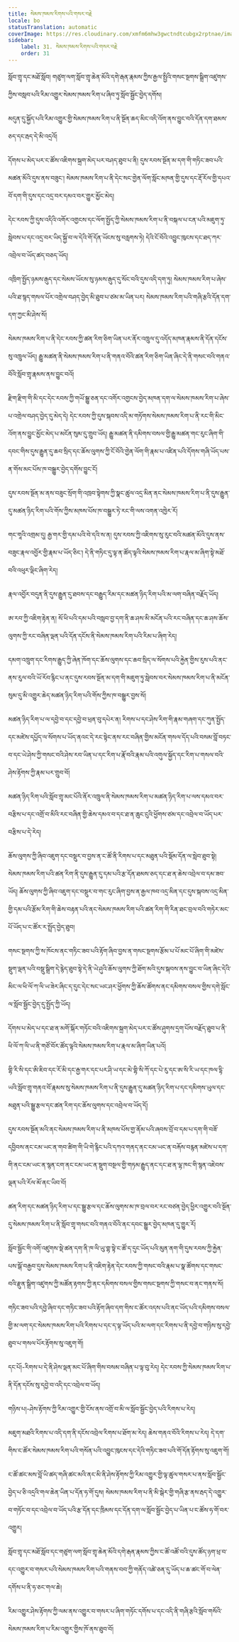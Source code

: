 ```yaml
---
title: སེམས་ཁམས་རིགས་པའི་གསར་བརྗེ
locale: bo
statusTranslation: automatic
coverImage: https://res.cloudinary.com/xmfm6mhw3gwctndtcubgx2rptnae/image/upload/v1740337243/small_cover_educacion_fundamental_a051170f1c.webp
sidebar:
    label: 31. སེམས་ཁམས་རིགས་པའི་གསར་བརྗེ
    order: 31
---
```

སློབ་གྲྭ་དང་མཐོ་སློབ། གཙུག་ལག་སློབ་གྲྭ་ཆེན་མོའི་དགེ་རྒན་རྣམས་ཀྱིས་རྒྱལ་སྤྱིའི་གསང་སྔགས་སྒྲིག་འཛུགས་ཀྱིས་བསླབ་པའི་རིམ་འགྱུར་སེམས་ཁམས་རིག་པ་ཞིབ་ཏུ་སློབ་སྦྱོང་བྱེད་དགོས།

མདུན་དུ་སྐྱོད་པའི་རིམ་འགྱུར་གྱི་སེམས་ཁམས་རིག་པ་ནི་སྔོན་ཆད་མིང་འདི་འོག་ནས་བྱུང་བའི་དོན་དག་ཐམས་ཅད་དང་རྦད་དེ་མི་འདྲའོ།

དོགས་པ་མེད་པར་ང་ཚོས་འཇིགས་སྐྲག་མེད་པར་བཤད་ཐུབ་པ་ནི། དུས་རབས་སྔོན་མ་དག་གི་གཏིང་ཟབ་པའི་མཚན་མོའི་དུས་ནས་བཟུང་། སེམས་ཁམས་རིག་པ་ནི་དེང་སང་གྱེན་ལོག་སློང་མཁན་གྱི་དུས་དང་རྡོ་རོལ་གྱི་དཔའ་བོ་དག་གི་དུས་དང་འདྲ་བར་དམའ་བར་གྱུར་མྱོང་མེད།

དེང་རབས་ཀྱི་དུས་འདིའི་འགོར་འགྱངས་དང་ལོག་སྤྱོད་ཀྱི་སེམས་ཁམས་རིག་པ་ནི་བསྐལ་པ་ངན་པའི་མཇུག་ཏུ་སླེབས་པ་དང་འདྲ་བར་ཡིད་སྐྱོ་བ་ལ་དེའི་གོ་དོན་ཡོངས་སུ་བརླགས་ཏེ། དེའི་ངོ་བོའི་འབྱུང་ཁུངས་དང་ཐད་ཀར་འབྲེལ་བ་ཡོད་ཚད་བཅད་ཡོད།

འཁྲིག་སྤྱོད་ཉམས་རྒུད་དང་སེམས་ཡོངས་སུ་ཉམས་རྒུད་དུ་སོང་བའི་དུས་འདི་དག་ཏུ། སེམས་ཁམས་རིག་པ་ཞེས་པའི་ཐ་སྙད་གསལ་པོར་འགྲེལ་བཤད་བྱེད་མི་ཐུབ་པ་ཙམ་མ་ཡིན་པར། སེམས་ཁམས་རིག་པའི་གཞི་རྩའི་དོན་དག་དག་ཀྱང་མི་ཤེས་སོ།

སེམས་ཁམས་རིག་པ་ནི་དེང་རབས་ཀྱི་ཚན་རིག་ཅིག་ཡིན་པར་ནོར་འཁྲུལ་དུ་འདོད་མཁན་རྣམས་ནི་དོན་དངོས་སུ་འཁྲུལ་ཡོད། རྒྱུ་མཚན་ནི་སེམས་ཁམས་རིག་པ་ནི་གནའ་བོའི་ཚན་རིག་ཅིག་ཡིན་ཞིང་དེ་ནི་གསང་བའི་གནའ་བོའི་སློབ་གྲྭ་རྣམས་ནས་བྱུང་བའོ།

རྫིག་རྫིག་གི་མི་དང་དེང་རབས་ཀྱི་གཡོ་སྒྱུ་ཅན་དང་འགོར་འགྱངས་བྱེད་མཁན་དག་ལ་སེམས་ཁམས་རིག་པ་ཞེས་པ་འགྲེལ་བཤད་བྱེད་དུ་མེད་དེ། དེང་རབས་ཀྱི་དུས་སྐབས་འདི་མ་གཏོགས་སེམས་ཁམས་རིག་པ་ནི་རང་གི་མིང་འོག་ནས་བྱུང་མྱོང་མེད་པ་མངོན་སུམ་དུ་གྲུབ་ཡོད། རྒྱུ་མཚན་ནི་དམིགས་བསལ་གྱི་རྒྱུ་མཚན་གང་རུང་ཞིག་གི་དབང་གིས་དུས་རྒྱུན་དུ་ཆབ་སྲིད་དང་ཆོས་ལུགས་ཀྱི་ངོ་བོའི་གྱེན་ལོག་གི་རྣམ་པ་འཛིན་པའི་དོགས་གཞི་ཡོད་པས་ན་གོས་མང་པོས་ཁ་བསྒྱུར་བྱེད་དགོས་བྱུང་ངོ།

དུས་རབས་སྔོན་མ་ནས་བཟུང་སྲོག་གི་འཁྲབ་སྟེགས་ཀྱི་སྣང་ཚུལ་འདྲ་མིན་ནང་སེམས་ཁམས་རིག་པ་ནི་དུས་རྒྱུན་དུ་མཚན་ཉིད་རིག་པའི་གོས་ཀྱིས་མཁས་པོས་ཁ་བསྒྱུར་ཏེ་རང་གི་ལས་འགན་འཁྱེར་རོ།

གང་གཱའི་འགྲམ་དུ། རྒྱ་གར་གྱི་དམ་པའི་བེ་དའི་ས་ན། དུས་རབས་ཀྱི་འཇིགས་སུ་རུང་བའི་མཚན་མོའི་དུས་ནས་བཟུང་རྣལ་འབྱོར་གྱི་རྣམ་པ་ཡོད་ཅིང་། དེ་ནི་གཏིང་དུ་ལྟ་ན་ཚོད་ལྟའི་སེམས་ཁམས་རིག་པ་རྣལ་མ་ཞིག་སྟེ་མཐོ་བའི་འཕུར་ལྡིང་ཞིག་རེད།

རྣལ་འབྱོར་བདུན་ནི་དུས་རྒྱུན་དུ་ཐབས་དང་བརྒྱུད་རིམ་དང་མཚན་ཉིད་རིག་པའི་མ་ལག་བཞིན་བརྗོད་ཡོད།

ཨ་རབ་ཀྱི་འཇིག་རྟེན་ན། སོ་ཕི་པའི་དམ་པའི་བསླབ་བྱ་དག་ནི་ཆ་ཤས་མི་མངོན་པའི་རང་བཞིན་དང་ཆ་ཤས་ཆོས་ལུགས་ཀྱི་རང་བཞིན་ལྡན་པའི་དོན་དངོས་ནི་སེམས་ཁམས་རིག་པའི་རིམ་པ་ཞིག་རེད།

དམག་འཁྲུག་དང་རིགས་རྒྱུད་ཀྱི་ཞེན་ཁོག་དང་ཆོས་ལུགས་དང་ཆབ་སྲིད་ལ་སོགས་པའི་རྐྱེན་གྱིས་རུས་པའི་ནང་ནས་རུལ་བའི་ཡོ་རོབ་རྙིང་པ་ནང་དུས་རབས་སྔོན་མ་དག་གི་མཇུག་ཏུ་སླེབས་བར་སེམས་ཁམས་རིག་པ་ནི་མངོན་སུམ་དུ་མི་འགྱུར་ཆེད་མཚན་ཉིད་རིག་པའི་གོས་ཀྱིས་ཁ་བསྒྱུར་བྱས་སོ།

མཚན་ཉིད་རིག་པ་ལ་དབྱེ་བ་དང་དབྱེ་བ་ཕྲན་བུ་དཔེར་ན། རིགས་པ་དང་ཤེས་རིག་གི་རྣམ་གཞག་དང་ཀུན་སྤྱོད་དང་མཛེས་དཔྱོད་ལ་སོགས་པ་ཡོད་ནའང་དེ་རང་སྟེང་ནས་རང་བཞིན་གྱིས་མངོན་གསལ་དོད་པའི་བསམ་བློ་བཏང་བ་དང་ཡེ་ཤེས་ཀྱི་གསང་བའི་ཤེས་རབ་ཡིན་པ་དང་རིག་པ་རྣོ་བའི་རྣམ་པའི་འགུལ་སྐྱོད་དང་རིག་པ་གསལ་བའི་ཤེས་རྟོགས་ཀྱི་རྣམ་པར་གྲུབ་བོ།

མཚན་ཉིད་རིག་པའི་སློབ་གྲྭ་མང་པོའི་ནོར་འཁྲུལ་ནི་སེམས་ཁམས་རིག་པ་མཚན་ཉིད་རིག་པ་ལས་དམའ་བར་བརྩིས་པ་དང་འགྲོ་བ་མིའི་རང་བཞིན་གྱི་ཆེས་དམའ་བ་དང་ཐ་ན་ཆུང་ངུའི་ཕྱོགས་ཙམ་དང་འབྲེལ་བ་ཡོད་པར་བརྩིས་པ་དེ་རེད།

ཆོས་ལུགས་ཀྱི་ཞིབ་འཇུག་དང་བསྡུར་བ་བྱས་ན་ང་ཚོ་ནི་རིགས་པ་དང་མཐུན་པའི་སྡོམ་དོན་ལ་སླེབ་ཐུབ་སྟེ། སེམས་ཁམས་རིག་པའི་ཚན་རིག་ནི་དུས་རྒྱུན་དུ་དམ་པའི་རྩ་དོན་ཐམས་ཅད་དང་ཐ་ན་ཆེས་འབྲེལ་བ་དམ་ཟབ་ཡོད། ཆོས་ལུགས་ཀྱི་ཞིབ་འཇུག་དང་བསྡུར་བ་གང་རུང་ཞིག་བྱས་ན་རྒྱལ་ཁབ་འདྲ་མིན་དང་དུས་སྐབས་འདྲ་མིན་གྱི་དམ་པའི་རྩོམ་རིག་གི་ཆེས་བརྟན་པའི་ནང་སེམས་ཁམས་རིག་པའི་ཚན་རིག་གི་རིན་ཐང་བྲལ་བའི་གཏེར་མང་པོ་ཡོད་པ་ང་ཚོར་ར་སྤྲོད་བྱེད་ཐུབ།

གསང་སྔགས་ཀྱི་ས་ཁོངས་ནང་གཏིང་ཟབ་པའི་རྟོག་ཞིབ་བྱས་ན་གསང་སྔགས་རྩོམ་པ་པོ་མང་པོ་ཞིག་གི་མཛེས་སྡུག་ལྡན་པའི་བསྡུ་སྒྲིག་དེ་རྙེད་ཐུབ་སྟེ་དེ་ནི་ཡེ་ཤུའི་ཆོས་ལུགས་ཀྱི་ཐོག་མའི་དུས་སྐབས་ནས་བྱུང་བ་ཡིན་ཞིང་དེའི་མིང་ལ་ཕི་ལོ་ཀ་ལི་ཡ་ཟེར་ཞིང་ད་དུང་དེང་སང་ཡང་ཤར་ཕྱོགས་ཀྱི་ཆོས་ཚོགས་ནང་དམིགས་བསལ་གྱིས་དགེ་སློང་ལ་སློབ་སྦྱོང་བྱེད་དུ་སྤྱོད་ཀྱི་ཡོད།

དོགས་པ་མེད་པ་དང་ཐ་ན་མགོ་སྐོར་གཏོང་བའི་འཇིགས་སྐྲག་མེད་པར་ང་ཚོས་ཤུགས་དྲག་པོས་བརྗོད་ཐུབ་པ་ནི་ཕི་ལོ་ཀ་ལི་ཡ་ནི་གཙོ་བོར་ཚོད་ལྟའི་སེམས་ཁམས་རིག་པ་རྣལ་མ་ཞིག་ཡིན་པའོ།

གྷི་རི་སི་དང་ཨི་ཇིབ་དང་རོ་མི་དང་རྒྱ་གར་དང་པར་ཤི་ཡ་དང་མེ་གྷི་སི་ཀོ་དང་པེ་རུ་དང་ཨ་སི་རི་ཡ་དང་ཁལ་དྷི་ཡའི་སློབ་གྲྭ་གནའ་བོ་རྣམས་སུ་སེམས་ཁམས་རིག་པ་ནི་དུས་རྒྱུན་དུ་མཚན་ཉིད་རིག་པ་དང་དམིགས་ཡུལ་དང་མཐུན་པའི་སྒྱུ་རྩལ་དང་ཚན་རིག་དང་ཆོས་ལུགས་དང་འབྲེལ་བ་ཡོད་དོ།

དུས་རབས་སྔོན་མའི་ནང་སེམས་ཁམས་རིག་པ་ནི་མཁས་པོས་གྱ་ནོམ་པའི་ཞབས་བྲོ་བ་དམ་པ་དག་གི་བཟོ་དབྱིབས་ནང་ངམ་ཡང་ན་གབ་ཚིག་གི་ཡི་གེ་རྙིང་པའི་དཀའ་གནད་ནང་ངམ་ཡང་ན་བརྐོས་བརྙན་མཛེས་པ་དག་གི་ནང་ངམ་ཡང་ན་སྙན་ངག་ནང་ངམ་ཡང་ན་སྡུག་བསྔལ་གྱི་གཏམ་རྒྱུད་ནང་དང་ཐ་ན་ལྷ་ཁང་གི་སྙན་འཇེབས་ལྡན་པའི་རོལ་མོ་ནང་ཡིབ་བོ།

ཚན་རིག་དང་མཚན་ཉིད་རིག་པ་དང་སྒྱུ་རྩལ་དང་ཆོས་ལུགས་མ་ཁ་བྲལ་བར་རང་བཙན་བྱེད་ཕྱིར་འགྱུར་བའི་སྔོན་དུ་སེམས་ཁམས་རིག་པ་ནི་སློབ་གྲྭ་གསང་བའི་གནའ་བོའི་ནང་དབང་སྒྱུར་བྱེད་མཁན་དུ་གྱུར་རོ།

སློབ་སྦྱོང་གི་འགོ་འཛུགས་སྡེ་ཚན་དག་ནི་ཁ་ལི་ཡུ་གྷ་སྟེ་ང་ཚོ་ད་དུང་ཡོད་པའི་མུན་ནག་གི་དུས་རབས་ཀྱི་རྐྱེན་པས་སྒོ་བརྒྱབ་དུས་སེམས་ཁམས་རིག་པ་ནི་འཇིག་རྟེན་དེང་རབས་ཀྱི་གསང་བའི་རྣམ་པ་སྣ་ཚོགས་དང་གསང་བའི་རྫུན་སྒྲིག་འཛུགས་ཀྱི་མཚོན་རྟགས་ཀྱི་ནང་དམིགས་བསལ་གྱིས་གསང་སྔགས་ཀྱི་གསང་བ་ནང་གནས་སོ།

གཏིང་ཟབ་པའི་དབྱེ་ཞིབ་དང་གཏིང་ཟབ་པའི་རྟོག་ཞིབ་དག་གིས་ང་ཚོར་འདས་པའི་ནང་ཡོད་པའི་དམིགས་བསལ་གྱི་མ་ལག་དང་སེམས་ཁམས་རིག་པའི་རིགས་པ་དང་ད་ལྟ་ཡོད་པའི་མ་ལག་དང་རིགས་པ་ནི་དབྱེ་བ་གཉིས་སུ་དབྱེ་ཐུབ་པ་གསལ་པོར་རྟོགས་སུ་འཇུག་གོ།

དང་པོ།-རིགས་པ་དེ་ནི་ཤེས་ལྡན་མང་པོ་ཞིག་གིས་བསམ་བཞིན་པ་ལྟ་བུ་རེད། དེང་རབས་ཀྱི་སེམས་ཁམས་རིག་པ་ནི་དོན་དངོས་སུ་དབྱེ་བ་འདི་དང་འབྲེལ་བ་ཡོད།

གཉིས་པ།-ཤེས་རྟོགས་ཀྱི་རིམ་འགྱུར་གྱི་ངོས་ནས་འགྲོ་བ་མི་ལ་སློབ་སྦྱོང་བྱེད་པའི་རིགས་པ་རེད།

མཇུག་མཐའི་རིགས་པ་འདི་དག་ནི་དངོས་འབྲེལ་རིགས་པ་ཐོག་མ་རེད། ཆེས་གནའ་བོའི་རིགས་པ་རེད། དེ་དག་གིས་ང་ཚོར་སེམས་ཁམས་རིག་པའི་གསོན་པའི་འབྱུང་ཁུངས་དང་དེའི་གཏིང་ཟབ་པའི་གོ་དོན་རྟོགས་སུ་འཇུག་གོ།

ང་ཚོ་ཚང་མས་བློ་ཡི་ཚད་གཞི་ཚང་མའི་ནང་མི་ནི་ཤེས་རྟོགས་ཀྱི་རིམ་འགྱུར་གྱི་ལྟ་ཚུལ་གསར་པ་ནས་སློབ་སྦྱོང་བྱེད་པ་ཅི་འདྲའི་གལ་ཆེན་ཡིན་པ་དོན་ཧ་གོ་དུས། སེམས་ཁམས་རིག་པ་ནི་མི་སྒེར་གྱི་གཞི་རྩ་ནས་རྦད་དེ་འགྱུར་བ་གཏོང་བ་དང་འབྲེལ་བ་ཡོད་པའི་རྩ་དོན་དང་ཁྲིམས་དང་དོན་དག་ལ་སློབ་སྦྱོང་བྱེད་པ་ཡིན་པ་ང་ཚོས་ཧ་གོ་བར་འགྱུར།

སློབ་གྲྭ་དང་མཐོ་སློབ་དང་གཙུག་ལག་སློབ་གྲྭ་ཆེན་མོའི་དགེ་རྒན་རྣམས་ཀྱིས་ང་ཚོ་འཚོ་བའི་དུས་ཚོད་ཉག་ཕྲ་བ་དང་འགྱུར་བ་གསར་པའི་སེམས་ཁམས་རིག་པའི་གནས་བབ་ཀྱི་གནོད་འཚེ་ཅན་དུ་ཡོད་པ་ཆ་ཚང་གོ་བ་ལེན་དགོས་པ་ནི་ཧ་ཅང་གལ་ཆེ།

རིམ་འགྱུར་ཤེས་རྟོགས་ཀྱི་ལམ་ནས་འགྱུར་བ་གསར་པ་ཞིག་གཏོང་དགོས་པ་དང་འདི་ནི་གཞི་རྩའི་སློབ་གསོའི་སེམས་ཁམས་རིག་པ་རིམ་འགྱུར་གྱིས་ཁོ་ནས་ཐུབ་བོ།

